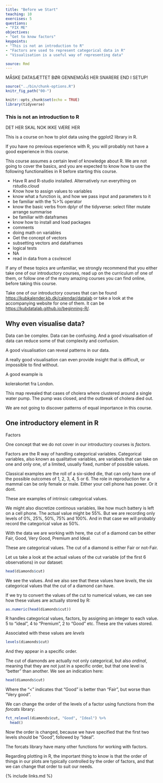 ```yaml
---
title: "Before we Start"
teaching: 10
exercises: 5
questions:
- "FIX ME"
objectives:
- "Get to know factors"
keypoints:
- "This is not an introduction to R"
- "Factors are used to represent categorical data in R"
- "Visualisation is a useful way of representing data"

source: Rmd
---
```


MÅSKE DATASÆTTET BØR GENNEMGÅS HER SNARERE END I SETUP!

```r
source("../bin/chunk-options.R")
knitr_fig_path("00-")
```

```r
knitr::opts_chunk$set(echo = TRUE)
library(tidyverse)
```
### This is not an introduction to R

DET HER SKAL NOK IKKE VÆRE HER

This is a course on how to plot data using the ggplot2 library in R.

If you have no previous experience with R, you will probably not have a 
good experience in this course.

This course assumes a certain level of knowledge about R. We are not going to cover the basics, and you are expected to know how to use the following functionalities in R before starting this course.

* Have R and R-studio installed. Alternatively run everything on rstudio.cloud
* Know how to assign values to variables
* know what a function is, and how we pass input and parameters to it
* be familiar with the %>% operator
* know the basic verbs from dplyr of the tidyverse: select filter mutate arrange summarise
* be familiar with dataframes
* know how to install and load packages
* comments 
* doing math on variables 
* Get the concept of vectors 
* subsetting vectors and dataframes 
* logical tests 
* NA 
* read in data from a csv/excel

If any of these topics are unfamiliar, we strongly recommend that you either take one of our introductory courses, read up on the curriculum of one of them, or follow one of the many amazing courses you can find online, before taking this course.

Take one of our introductory courses that can be found
[https://kubkalender.kb.dk/calendar/datalab](here) or take a look at the 
accompanying website for one of them. It can 
be [https://kubdatalab.github.io/beginning-R/](found here).




## Why even visualise data?

Data can be complex. Data can be confusing. And a good visualisation of data
can reduce some of that complexity and confusion.

A good visualisation can reveal patterns in our data.

A really good visualisation can even provide insight that is difficult, or
impossible to find without.

A good example is 

kolerakortet fra London.

This map revealed that cases of cholera where clustered around a single water 
pump. The pump was closed, and the outbreak of cholera died out. 

We are not going to discover patterns of equal importance in this course.




## One introductory element in R

Factors

One concept that we do not cover in our introductory courses is *factors*.

Factors are the R way of handling categorical variables. Categorical variables,
also known as qualitative variables, are variabels that can take on one and only
one, of a limited, usually fixed, number of possible values. 

Classical examples are the roll of a six-sided die, that can only have one of the
possible outcomes of 1, 2, 3, 4, 5 or 6. The role in reproduction for a mammal
can be only female or male. Either your cell phone has power. Or it dont.

These are examples of intrinsic categorical values. 

We might also discretize continous variables, like how much battery is left on a 
cell phone. The actual value might be 55%. But we are recording only levels of 
0%, 25%, 50%, 75% and 100%. And in that case we will probably record the categorical
value as 50%.

With the data we are working with here, the cut of a diamond can be either
Fair, Good, Very Good, Premium and Ideal. 

These are categorical values. The cut of a diamond is either Fair or not-Fair.

Let us take a look at the actual values of the cut variable (of the first 6 
observations) in our dataset:
```r
head(diamonds$cut)
```
We see the values. And we also see that these values have *levels*, the six
categorical values that the cut of a diamond can have.

If we try to convert the values of the cut to numerical values, we can see how 
these values are actually stored by R:

```r
as.numeric(head(diamonds$cut))
```
R handles categorical values, factors, by assigning an integer to each value.
5 to "ideal", 4 to "Premium", 2 to "Good" etc. These are the values stored.

Associated with these values are *levels*

```r
levels(diamonds$cut)
```

And they appear in a specific order. 

The cut of diamonds are actually not only categorical, but also *ordinal*, meaning
that they are not just in a specific order, but that one level is "better" than
another. We see an indication here:

```r
head(diamonds$cut)
```
Where the "<" indicates that "Good" is better than "Fair", but worse than 
"Very good".

We can change the order of the levels of a factor using functions from the 
*forcats* library:

```r
fct_relevel(diamonds$cut, "Good", "Ideal") %>% 
  head()
```
Now the order is changed, because we have specified that the first two levels 
should be "Good", followed by "Ideal".

The forcats library have many other functions for working with factors. 

Regarding plotting in R, the important thing to know is that the order of things
in our plots are typically controlled by the order of factors, and that we can
change that order to suit our needs.




{% include links.md %}